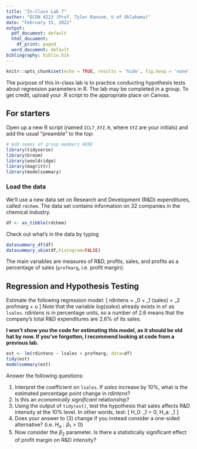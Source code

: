 ```yaml
---
title: "In-Class Lab 7"
author: "ECON 4223 (Prof. Tyler Ransom, U of Oklahoma)"
date: "February 15, 2022"
output:
  pdf_document: default
  html_document:
    df_print: paged
  word_document: default
bibliography: biblio.bib
---
```


```r
knitr::opts_chunk$set(echo = TRUE, results = 'hide', fig.keep = 'none')
```

The purpose of this in-class lab is to practice conducting hypothesis tests about regression parameters in R. The lab may be completed in a group. To get credit, upload your .R script to the appropriate place on Canvas. 

## For starters
Open up a new R script (named `ICL7_XYZ.R`, where `XYZ` are your initials) and add the usual "preamble" to the top:
```r
# Add names of group members HERE
library(tidyverse)
library(broom)
library(wooldridge)
library(magrittr)
library(modelsummary)
```

### Load the data
We'll use a new data set on Research and Development (R&D) expenditures, called `rdchem`. The data set contains information on 32 companies in the chemical industry.
```r
df <- as_tibble(rdchem)
```

Check out what's in the data by typing
```r
datasummary_df(df)
datasummary_skim(df,histogram=FALSE)
```

The main variables are measures of R&D, profits, sales, and profits as a percentage of sales (`profmarg`, i.e. profit margin).

## Regression and Hypothesis Testing
Estimate the following regression model:
\[
rdintens = \beta_0 + \beta_1 \log(sales) + \beta_2 profmarg + u
\]
Note that the variable $log(sales)$ already exists in `df` as `lsales`. $rdintens$ is in percentage units, so a number of 2.6 means that the company's total R&D expenditures are 2.6% of its sales.

**I won't show you the code for estimating this model, as it should be old hat by now. If you've forgotten, I recommend looking at code from a previous lab.**

```r
est <- lm(rdintens ~ lsales + profmarg, data=df)
tidy(est)
modelsummary(est)
```
Answer the following questions:

1. Interpret the coefficient on `lsales`. If $sales$ increase by 10%, what is the estimated percentage point change in $rdintens$? 
2. Is this an *economically significant* relationship?
3. Using the output of `tidy(est)`, test the hypothesis that sales affects R&D intensity at the 10% level. In other words, test:
\[
H_0: \beta_1 = 0;
H_a: \beta_1 \neq 0
\]
4. Does your answer to (3) change if you instead consider a one-sided alternative? (i.e. $H_a: \beta_1 > 0$)
5. Now consider the $\beta_2$ parameter. Is there a statistically significant effect of profit margin on R&D intensity?
